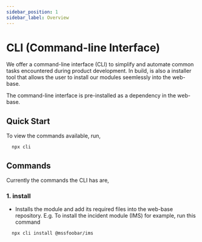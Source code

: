 ```yaml
---
sidebar_position: 1
sidebar_label: Overview
---
```



# CLI (Command-line Interface)

We offer a command-line interface (CLI) to simplify and automate common tasks encountered during product development.
In build, is also a installer tool that allows the user to install our modules seemlessly into the web-base. 

The command-line interface is pre-installed as a dependency in the web-base.

## Quick Start
 To view the commands available, run,
 ```
   npx cli 
 ```

 ## Commands
 Currently the commands the CLI has are,
  ### 1. **install**
  - Installs the module and add its required files into the web-base repository. E.g. To install the incident module (IMS) for example, run this command
  
  ```
	npx cli install @mssfoobar/ims
  ```


